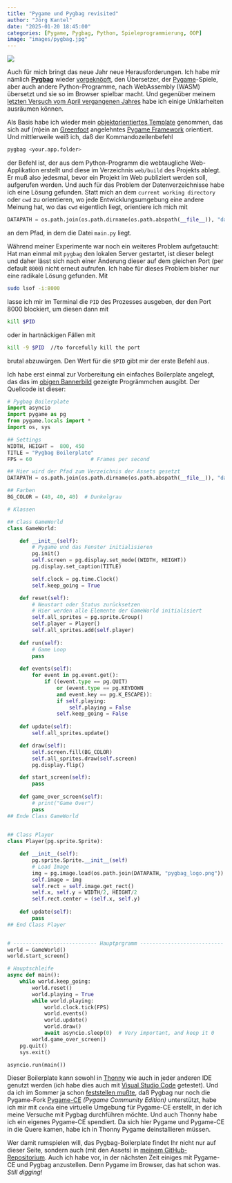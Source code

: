 ```yaml
---
title: "Pygame und Pygbag revisited"
author: "Jörg Kantel"
date: "2025-01-20 18:45:00"
categories: [Pygame, Pygbag, Python, Spieleprogrammierung, OOP]
image: "images/pygbag.jpg"
---
```


[![](images/pygbag-b.jpg)](https://www.flickr.com/photos/schockwellenreiter/54277764208/)

Auch für mich bringt das neue Jahr neue Herausforderungen. Ich habe mir nämlich **[Pygbag](http://cognitiones.kantel-chaos-team.de/multimedia/spieleprogrammierung/pygbag.html)** wieder [vorgeknöpft](https://kantel.github.io/posts/2023060501_pygame_im_browser/), den Übersetzer, der [Pygame](http://cognitiones.kantel-chaos-team.de/multimedia/spieleprogrammierung/pygame.html)-Spiele, aber auch andere Python-Programme, nach WebAssembly (WASM) übersetzt und sie so im Browser spielbar macht. Und gegenüber meinem [letzten Versuch vom April vergangenen Jahres](https://kantel.github.io/posts/2024042101_pygbag_standalone/) habe ich einige Unklarheiten ausräumen können.

Als Basis habe ich wieder mein [objektorientiertes Template](https://kantel.github.io/posts/2023060804_pygbag_oop/) genommen, das sich auf (m)ein an [Greenfoot](http://cognitiones.kantel-chaos-team.de/programmierung/creativecoding/greenfoot.html) angelehntes [Pygame Framework](https://kantel.github.io/posts/2023010701_pygame_oop/) orientiert. Und mittlerweile weiß ich, daß der Kommandozeilenbefehl

~~~bash
pygbag <your.app.folder>
~~~

der Befehl ist, der aus dem Python-Programm die webtaugliche Web-Applikation erstellt und diese im Verzeichnis `web/build` des Projekts ablegt. Er muß also jedesmal, bevor ein Projekt im Web publiziert werden soll, aufgerufen werden. Und auch für das Problem der Datenverzeichnisse habe ich eine Lösung gefunden. Statt mich an dem `current working directory` oder `cwd` zu orientieren, wo jede Entwicklungsumgebung eine andere Meinung hat, wo das `cwd` eigentlich liegt, orientiere ich mich mit

~~~python
DATAPATH = os.path.join(os.path.dirname(os.path.abspath(__file__)), "data")
~~~

an dem Pfad, in dem die Datei `main.py` liegt.

Während meiner Experimente war noch ein weiteres Problem aufgetaucht: Hat man einmal mit `pygbag` den lokalen Server gestartet, ist dieser belegt und daher lässt sich nach einer Änderung dieser auf dem gleichen Port (per default `8000`) nicht erneut aufrufen. Ich habe für dieses Problem bisher nur eine radikale Lösung gefunden. Mit

~~~bash
sudo lsof -i:8000
~~~

lasse ich mir im Terminal die `PID` des Prozesses ausgeben, der den Port 8000 blockiert, um diesen dann mit

~~~bash
kill $PID
~~~

oder in hartnäckigen Fällen mit

~~~bash
kill -9 $PID  //to forcefully kill the port
~~~

brutal abzuwürgen. Den Wert für die `$PID` gibt mir der erste Befehl aus.

Ich habe erst einmal zur Vorbereitung ein einfaches Boilerplate angelegt, das das im [obigen Bannerbild](https://www.flickr.com/photos/schockwellenreiter/54277764208/) gezeigte Progrämmchen ausgibt. Der Quellcode ist dieser:

~~~python
# Pygbag Boilerplate
import asyncio
import pygame as pg
from pygame.locals import *
import os, sys

## Settings
WIDTH, HEIGHT =  800, 450
TITLE = "Pygbag Boilerplate"
FPS = 60                   # Frames per second

## Hier wird der Pfad zum Verzeichnis der Assets gesetzt
DATAPATH = os.path.join(os.path.dirname(os.path.abspath(__file__)), "data")

## Farben
BG_COLOR = (40, 40, 40)  # Dunkelgrau

# Klassen

## Class GameWorld
class GameWorld:

    def __init__(self):
        # Pygame und das Fenster initialisieren
        pg.init()
        self.screen = pg.display.set_mode((WIDTH, HEIGHT))
        pg.display.set_caption(TITLE)

        self.clock = pg.time.Clock()
        self.keep_going = True

    def reset(self):
        # Neustart oder Status zurücksetzen
        # Hier werden alle Elemente der GameWorld initialisiert
        self.all_sprites = pg.sprite.Group()
        self.player = Player()
        self.all_sprites.add(self.player)
    
    def run(self):
        # Game Loop
        pass
  
    def events(self):
        for event in pg.event.get():
            if ((event.type == pg.QUIT)
                or (event.type == pg.KEYDOWN
                and event.key == pg.K_ESCAPE)):
                if self.playing:
                    self.playing = False
                self.keep_going = False
 
    def update(self):
        self.all_sprites.update()

    def draw(self):
        self.screen.fill(BG_COLOR)
        self.all_sprites.draw(self.screen)
        pg.display.flip()

    def start_screen(self):
        pass
    
    def game_over_screen(self):
        # print("Game Over")
        pass    
## Ende Class GameWorld
    

## Class Player
class Player(pg.sprite.Sprite):

    def __init__(self):
        pg.sprite.Sprite.__init__(self)
        # Load Image
        img = pg.image.load(os.path.join(DATAPATH, "pygbag_logo.png")).convert_alpha()
        self.image = img
        self.rect = self.image.get_rect()
        self.x, self.y = WIDTH/2, HEIGHT/2
        self.rect.center = (self.x, self.y)
    
    def update(self):
        pass
## End Class Player


# --------------------------- Hauptprgramm --------------------------- #
world = GameWorld()
world.start_screen()

# Hauptschleife
async def main():
    while world.keep_going:
        world.reset()
        world.playing = True
        while world.playing:
            world.clock.tick(FPS)
            world.events()
            world.update()
            world.draw()
            await asyncio.sleep(0)  # Very important, and keep it 0
        world.game_over_screen()
    pg.quit()
    sys.exit()

asyncio.run(main())
~~~

Dieser Boilerplate kann sowohl in [Thonny](http://cognitiones.kantel-chaos-team.de/programmierung/python/thonny.html) wie auch in jeder anderen IDE genutzt werden (ich habe dies auch mit [Visual Studio Code](http://cognitiones.kantel-chaos-team.de/produktivitaet/visualstudiocode.html) getestet). Und da ich im Sommer ja schon [feststellen mußte](https://kantel.github.io/posts/2024081502_pygame_ce/), daß Pygbag nur noch die Pygame-Fork [Pygame-CE](https://pyga.me/) *(Pygame Community Edition)* unterstützt, habe ich mir mit `conda` eine virtuelle Umgebung für Pygame-CE erstellt, in der ich meine Versuche mit Pygbag durchführen möchte. Und auch Thonny habe ich ein eigenes Pygame-CE spendiert. Da sich hier Pygame und Pygame-CE in die Quere kamen, habe ich in Thonny Pygame deinstallieren müssen.

Wer damit rumspielen will, das Pygbag-Boilerplate findet Ihr nicht nur auf dieser Seite, sondern auch (mit den Assets) in [meinem GitHub-Repositorium](https://github.com/kantel/pygameprojects/tree/master/pygbag/pygbag_boilerplate). Auch ich habe vor, in der nächsten Zeit einiges mit Pygame-CE und Pygbag anzustellen. Denn Pygame im Browser, das hat schon was. *Still digging!*